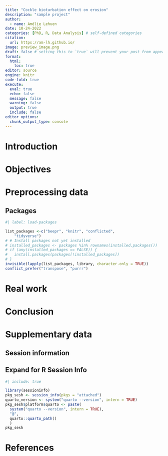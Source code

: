 ```yaml
---
title: "Cockle bioturbation effect on erosion"
description: "sample project"
author:
  - name: Amélie Lehuen
date: 10-24-2022
categories: [PhD, R, Data Analysis] # self-defined categories
citation: 
  url: https://am-lh.github.io/ 
image: preview_image.png
draft: false # setting this to `true` will prevent your post from appearing on your listing page until you're ready!
format: 
  html: 
    toc: true
editor: source
engine: knitr
code-fold: true
execute:
  eval: true
  echo: false
  message: false
  warning: false
  output: true
  include: false
editor_options: 
  chunk_output_type: console
---
```


# Introduction

# Objectives

# Preprocessing data
## Packages
```r
#| label: load-packages

list_packages <-c("beepr", "knitr", "conflicted", 
    "tidyverse")
# # Install packages not yet installed
# installed_packages <- packages %in% rownames(installed.packages())
# if (any(installed_packages == FALSE)) {
#   install.packages(packages[!installed_packages])
# }
invisible(lapply(list_packages, library, character.only = TRUE))
conflict_prefer("transpose", "purrr")

```


# Real work

# Conclusion
# Supplementary data

## Session information

::: {.callout-tip collapse="true"}
## Expand for R Session Info

```r
#| include: true

library(sessioninfo)
pkg_sesh <- session_info(pkgs = "attached")
quarto_version <- system("quarto --version", intern = TRUE)
pkg_sesh$platform$quarto <- paste(
  system("quarto --version", intern = TRUE),
  "@",
  quarto::quarto_path()
  )
pkg_sesh
```
:::

# References {.unnumbered}

